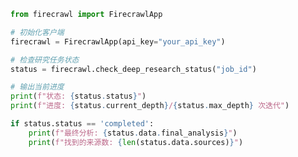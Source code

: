 ```python Python
from firecrawl import FirecrawlApp

# 初始化客户端
firecrawl = FirecrawlApp(api_key="your_api_key")

# 检查研究任务状态
status = firecrawl.check_deep_research_status("job_id")

# 输出当前进度
print(f"状态: {status.status}")
print(f"进度: {status.current_depth}/{status.max_depth} 次迭代")

if status.status == 'completed':
    print(f"最终分析: {status.data.final_analysis}")
    print(f"找到的来源数: {len(status.data.sources)}") 
```

